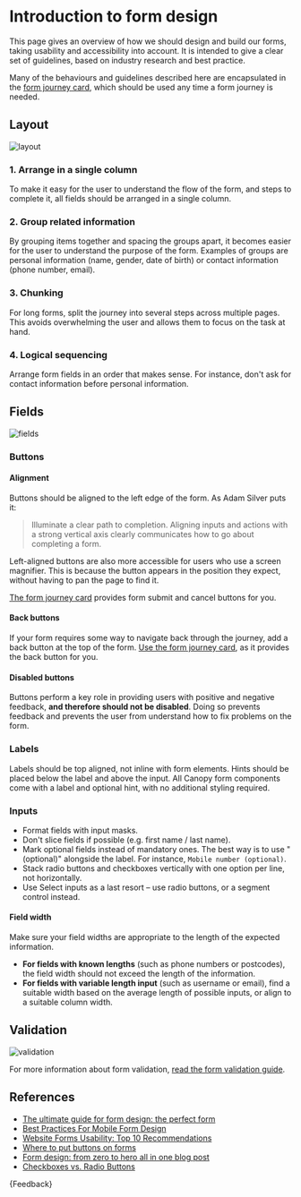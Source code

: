 
<Meta title="Components/Forms/Introduction to form design" />

# Introduction to form design

<p class="standfirst">This page gives an overview of how we should design and build our forms, taking usability and accessibility into account. It is intended to give a clear set of guidelines, based on industry research and best practice.</p>

Many of the behaviours and guidelines described here are encapsulated in the [form journey card](https://legal-and-general.github.io/canopy/?path=/story/components-card-examples--form-journey-card), which should be used any time a form journey is needed.

## Layout

![layout](docs/forms/forms-design/layout.png)

### 1. Arrange in a single column

To make it easy for the user to understand the flow of the form, and steps to complete it, all fields should be arranged in a single column.

### 2. Group related information

By grouping items together and spacing the groups apart, it becomes easier for the user to understand the purpose of the form. Examples of groups are personal information (name, gender, date of birth) or contact information (phone number, email).

### 3. Chunking

For long forms, split the journey into several steps across multiple pages. This avoids overwhelming the user and allows them to focus on the task at hand.

### 4. Logical sequencing

Arrange form fields in an order that makes sense. For instance, don't ask for contact information before personal information.

## Fields

![fields](docs/forms/forms-design/fields.png)

### Buttons

#### Alignment

Buttons should be aligned to the left edge of the form. As Adam Silver puts it:

<Unstyled>
<blockquote>
  Illuminate a clear path to completion. Aligning inputs and actions with a strong vertical axis clearly communicates how to go about completing a form.
</blockquote>
</Unstyled>

Left-aligned buttons are also more accessible for users who use a screen magnifier. This is because the button appears in the position they expect, without having to pan the page to find it.

[The form journey card](./?path=/story/components-card-examples--form-journey-card) provides form submit and cancel buttons for you.

#### Back buttons

If your form requires some way to navigate back through the journey, add a back button at the top of the form. [Use the form journey card](./?path=/story/components-card-examples--form-journey-card), as it provides the back button for you.

#### Disabled buttons

Buttons perform a key role in providing users with positive and negative feedback, **and therefore should not be disabled**. Doing so prevents feedback and prevents the user from understand how to fix problems on the form.

### Labels

Labels should be top aligned, not inline with form elements. Hints should be placed below the label and above the input. All Canopy form components come with a label and optional hint, with no additional styling required.

### Inputs

- Format fields with input masks.
- Don't slice fields if possible (e.g. first name / last name).
- Mark optional fields instead of mandatory ones. The best way is to use "(optional)" alongside the label. For instance, `Mobile number (optional)`.
- Stack radio buttons and checkboxes vertically with one option per line, not horizontally.
- Use Select inputs as a last resort – use radio buttons, or a segment control instead.

#### Field width

Make sure your field widths are appropriate to the length of the expected information.

- **For fields with known lengths** (such as phone numbers or postcodes), the field width should not exceed the length of the information.
- **For fields with variable length input** (such as username or email), find a suitable width based on the average length of possible inputs, or align to a suitable column width.

## Validation

![validation](docs/forms/forms-design/validation.png)

For more information about form validation, [read the form validation guide](./?path=/docs/components-forms-form-validation-guide--page).

## References

- <a href="https://medium.com/@carolinalina/the-ultimate-guide-for-form-design-the-perfect-form-acea20367ed1" target="_blank">The ultimate guide for form design: the perfect form</a>
- <a href="https://www.smashingmagazine.com/2018/08/best-practices-for-mobile-form-design/" target="_blank">Best Practices For Mobile Form Design</a>
- <a href="https://www.nngroup.com/articles/web-form-design/" target="_blank">Website Forms Usability: Top 10 Recommendations</a>
- <a href="https://adamsilver.io/articles/where-to-put-buttons-in-forms/" target="_blank">Where to put buttons on forms</a>
- <a href="https://adamsilver.io/blog/form-design-from-zero-to-hero-all-in-one-blog-post/" target="_blank">Form design: from zero to hero all in one blog post</a>
- <a href="https://www.nngroup.com/articles/checkboxes-vs-radio-buttons/" target="_blank">Checkboxes vs. Radio Buttons</a>

<Markdown>{Feedback}</Markdown>

